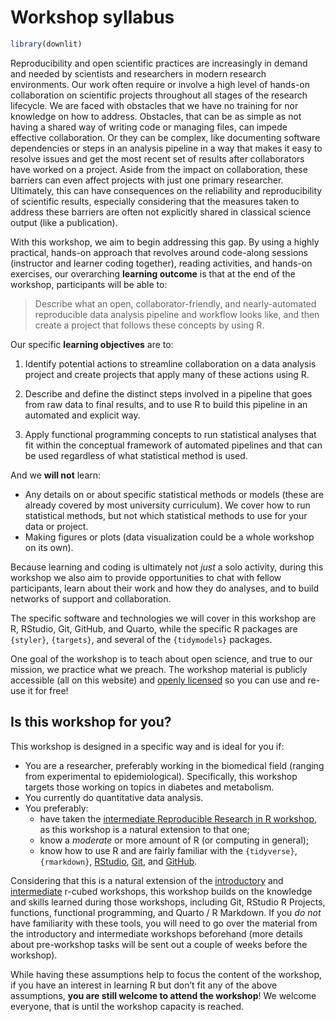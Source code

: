# Workshop syllabus {#sec-syllabus}

```r
library(downlit)
```

Reproducibility and open scientific practices are increasingly in demand
and needed by scientists and researchers in modern research
environments. Our work often require or involve a high level of hands-on
collaboration on scientific projects throughout all stages of the
research lifecycle. We are faced with obstacles that we have no training
for nor knowledge on how to address. Obstacles, that can be as simple as
not having a shared way of writing code or managing files, can impede
effective collaboration. Or they can be complex, like documenting
software dependencies or steps in an analysis pipeline in a way that
makes it easy to resolve issues and get the most recent set of results
after collaborators have worked on a project. Aside from the impact on
collaboration, these barriers can even affect projects with just one
primary researcher. Ultimately, this can have consequences on the
reliability and reproducibility of scientific results, especially
considering that the measures taken to address these barriers are often
not explicitly shared in classical science output (like a publication).

With this workshop, we aim to begin addressing this gap. By using a highly
practical, hands-on approach that revolves around code-along sessions
(instructor and learner coding together), reading activities, and
hands-on exercises, our overarching **learning outcome** is that at the
end of the workshop, participants will be able to:

> Describe what an open, collaborator-friendly, and nearly-automated
> reproducible data analysis pipeline and workflow looks like, and then
> create a project that follows these concepts by using R.

Our specific **learning objectives** are to:

1.  Identify potential actions to streamline collaboration on a data
    analysis project and create projects that apply many of these
    actions using R.

2.  Describe and define the distinct steps involved in a pipeline that
    goes from raw data to final results, and to use R to build this
    pipeline in an automated and explicit way.

3.  Apply functional programming concepts to run statistical analyses
    that fit within the conceptual framework of automated pipelines and
    that can be used regardless of what statistical method is used.

And we **will not** learn:

-   Any details on or about specific statistical methods or models
    (these are already covered by most university curriculum). We cover
    how to run statistical methods, but not which statistical methods to
    use for your data or project.
-   Making figures or plots (data visualization could be a whole workshop
    on its own).

Because learning and coding is ultimately not *just* a solo activity,
during this workshop we also aim to provide opportunities to chat with
fellow participants, learn about their work and how they do analyses,
and to build networks of support and collaboration.

The specific software and technologies we will cover in this workshop are
R, RStudio, Git, GitHub, and Quarto, while the specific R packages are
`{styler}`, `{targets}`, and several of the `{tidymodels}` packages.

One goal of the workshop is to teach about open science, and true to our
mission, we practice what we preach. The workshop material is publicly
accessible (all on this website) and [openly
licensed](/index.qmd#licensing) so you can use and re-use it for free!

## Is this workshop for you?

This workshop is designed in a specific way and is ideal for you if:

-   You are a researcher, preferably working in the biomedical field
    (ranging from experimental to epidemiological). Specifically, this
    workshop targets those working on topics in diabetes and metabolism.
-   You currently do quantitative data analysis.
-   You preferably:
    -   have taken the [intermediate Reproducible Research in R
        workshop](https://r-cubed-intermediate.rostools.org/), as this
        workshop is a natural extension to that one;
    -   know a *moderate* or more amount of R (or computing in general);
    -   know how to use R and are fairly familiar with the
        `{tidyverse}`, `{rmarkdown}`, [RStudio](https://rstudio.com/),
        [Git](https://git-scm.com/), and [GitHub](https://github.com/).

Considering that this is a natural extension of the
[introductory](https://r-cubed-intro.rostools.org/) and
[intermediate](https://r-cubed-intermediate.rostools.org/) r-cubed
workshops, this workshop builds on the knowledge and skills learned during
those workshops, including Git, RStudio R Projects, functions, functional
programming, and Quarto / R Markdown. If you *do not* have familiarity
with these tools, you will need to go over the material from the
introductory and intermediate workshops beforehand (more details about
pre-workshop tasks will be sent out a couple of weeks before the workshop).

While having these assumptions help to focus the content of the workshop,
if you have an interest in learning R but don't fit any of the above
assumptions, **you are still welcome to attend the workshop**! We welcome
everyone, that is until the workshop capacity is reached.
